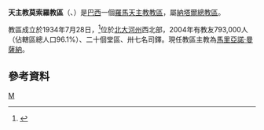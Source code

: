 {{Infobox Roman Catholic diocese
|Roman Catholic Diocese of = 天主教莫索羅教區
|Latin name of diocese = Dioecesis Mossorensis
|image = Catedral-Santa-Luzia-Mossoró.jpg
|caption = 聖路濟亞主教座堂
|location = [[巴西|巴西]]
|territory = [[北大河州|北大河州]]西北部
|population = 793,000
|rite = 拉丁禮
|patron =
|province = 納塔爾
|established = 1934年
|cathedral = 聖路濟亞主教座堂
|co-cathedral =
|leadership = 主教
|website = 
|教宗 =
|metropolitan =
|ordinary = 馬里亞諾·曼薩納
|coadjutor bishop =
|auxiliary =
}}
'''天主教莫索羅教區'''（{{lang-la|Dioecesis Mossorensis}}、{{lang-pt|Diocese de Mossoró}}）是[[巴西|巴西]]一個[[羅馬天主教|羅馬天主教]][[教區|教區]]，屬[[天主教納塔爾總教區|納塔爾總教區]]。

教區成立於1934年7月28日，<ref>{{cite journal
|journal=[[宗座公報|宗座公報]]
|publisher=梵蒂岡出版社
|date=1935年
|volume=27
|title=''Pro Ecclesiarum omnium''
|page=325
|url=http://www.vatican.va/archive/aas/documents/AAS%2027%20%5B1935%5D%20-%20ocr.pdf
|access-date=2013-11-13
|archive-date=2018-10-05
|archive-url=https://web.archive.org/web/20181005211840/http://www.vatican.va/archive/aas/documents/AAS%2027%20%5B1935%5D%20-%20ocr.pdf
|dead-url=no
}}</ref>位於[[北大河州|北大河州]]西北部，2004年有教友793,000人（佔轄區總人口96.1%）、二十個堂區、卅七名司鐸。現任教區主教為[[馬里亞諾·曼薩納|馬里亞諾·曼薩納]]。

==參考資料==
{{reflist}}
[[Category:巴西天主教教區|M]]